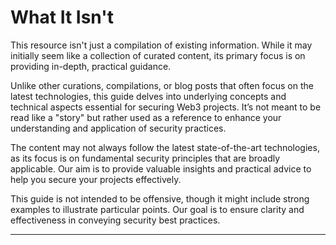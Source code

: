 
<TagProvider>
<TagFilter />

# What It Isn't

This resource isn't just a compilation of existing information. While it may initially seem like a collection of curated content, its primary focus is on providing in-depth, practical guidance.

Unlike other curations, compilations, or blog posts that often focus on the latest technologies, this guide delves into underlying concepts and technical aspects essential for securing Web3 projects. It’s not meant to be read like a "story" but rather used as a reference to enhance your understanding and application of security practices.

The content may not always follow the latest state-of-the-art technologies, as its focus is on fundamental security principles that are broadly applicable. Our aim is to provide valuable insights and practical advice to help you secure your projects effectively.

This guide is not intended to be offensive, though it might include strong examples to illustrate particular points. Our goal is to ensure clarity and effectiveness in conveying security best practices.

---

</TagProvider>
<ContributeFooter />